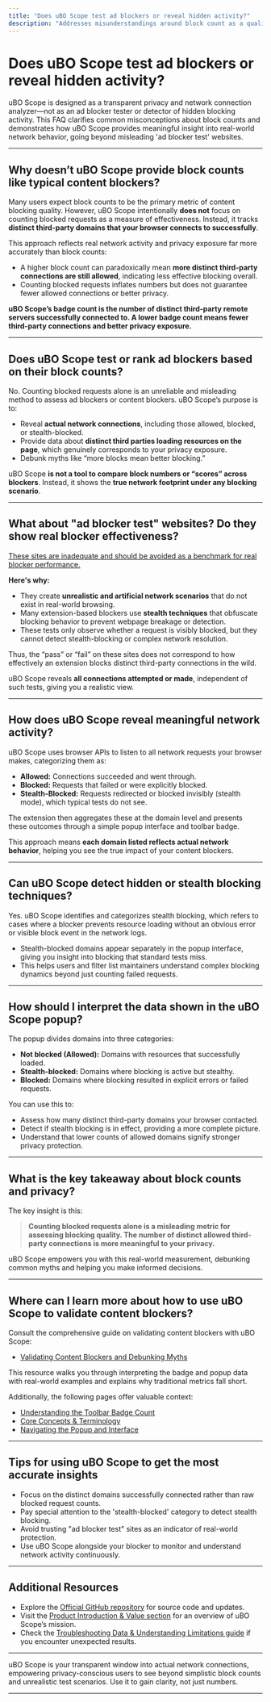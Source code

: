 ```yaml
---
title: "Does uBO Scope test ad blockers or reveal hidden activity?"
description: "Addresses misunderstandings around block count as a quality metric for ad blockers and clarifies how uBO Scope provides more meaningful insight into real network activity, especially compared to 'ad blocker test' sites."
---
```


# Does uBO Scope test ad blockers or reveal hidden activity?

uBO Scope is designed as a transparent privacy and network connection analyzer—not as an ad blocker tester or detector of hidden blocking activity. This FAQ clarifies common misconceptions about block counts and demonstrates how uBO Scope provides meaningful insight into real-world network behavior, going beyond misleading 'ad blocker test' websites.

---

## Why doesn’t uBO Scope provide block counts like typical content blockers?

Many users expect block counts to be the primary metric of content blocking quality. However, uBO Scope intentionally **does not** focus on counting blocked requests as a measure of effectiveness. Instead, it tracks **distinct third-party domains that your browser connects to successfully**.

This approach reflects real network activity and privacy exposure far more accurately than block counts:

- A higher block count can paradoxically mean **more distinct third-party connections are still allowed**, indicating less effective blocking overall.
- Counting blocked requests inflates numbers but does not guarantee fewer allowed connections or better privacy.

**uBO Scope’s badge count is the number of distinct third-party remote servers successfully connected to. A lower badge count means fewer third-party connections and better privacy exposure.**

---

## Does uBO Scope test or rank ad blockers based on their block counts?

No. Counting blocked requests alone is an unreliable and misleading method to assess ad blockers or content blockers. uBO Scope’s purpose is to:

- Reveal **actual network connections**, including those allowed, blocked, or stealth-blocked.
- Provide data about **distinct third parties loading resources on the page**, which genuinely corresponds to your privacy exposure.
- Debunk myths like “more blocks mean better blocking.”

uBO Scope **is not a tool to compare block numbers or “scores” across blockers**. Instead, it shows the **true network footprint under any blocking scenario**.

---

## What about "ad blocker test" websites? Do they show real blocker effectiveness?

<u>These sites are inadequate and should be avoided as a benchmark for real blocker performance.</u>

**Here's why:**

- They create **unrealistic and artificial network scenarios** that do not exist in real-world browsing.
- Many extension-based blockers use **stealth techniques** that obfuscate blocking behavior to prevent webpage breakage or detection.
- These tests only observe whether a request is visibly blocked, but they cannot detect stealth-blocking or complex network resolution.

Thus, the “pass” or “fail” on these sites does not correspond to how effectively an extension blocks distinct third-party connections in the wild.

uBO Scope reveals **all connections attempted or made**, independent of such tests, giving you a realistic view.

---

## How does uBO Scope reveal meaningful network activity?

uBO Scope uses browser APIs to listen to all network requests your browser makes, categorizing them as:

- **Allowed:** Connections succeeded and went through.
- **Blocked:** Requests that failed or were explicitly blocked.
- **Stealth-Blocked:** Requests redirected or blocked invisibly (stealth mode), which typical tests do not see.

The extension then aggregates these at the domain level and presents these outcomes through a simple popup interface and toolbar badge.

This approach means **each domain listed reflects actual network behavior**, helping you see the true impact of your content blockers.

---

## Can uBO Scope detect hidden or stealth blocking techniques?

Yes. uBO Scope identifies and categorizes stealth blocking, which refers to cases where a blocker prevents resource loading without an obvious error or visible block event in the network logs.

- Stealth-blocked domains appear separately in the popup interface, giving you insight into blocking that standard tests miss.
- This helps users and filter list maintainers understand complex blocking dynamics beyond just counting failed requests.

---

## How should I interpret the data shown in the uBO Scope popup?

The popup divides domains into three categories:

- **Not blocked (Allowed):** Domains with resources that successfully loaded.
- **Stealth-blocked:** Domains where blocking is active but stealthy.
- **Blocked:** Domains where blocking resulted in explicit errors or failed requests.

You can use this to:

- Assess how many distinct third-party domains your browser contacted.
- Detect if stealth blocking is in effect, providing a more complete picture.
- Understand that lower counts of allowed domains signify stronger privacy protection.

---

## What is the key takeaway about block counts and privacy?

The key insight is this:

> **Counting blocked requests alone is a misleading metric for assessing blocking quality. The number of distinct allowed third-party connections is more meaningful to your privacy.**

uBO Scope empowers you with this real-world measurement, debunking common myths and helping you make informed decisions.

---

## Where can I learn more about how to use uBO Scope to validate content blockers?

Consult the comprehensive guide on validating content blockers with uBO Scope:

- [Validating Content Blockers and Debunking Myths](/guides/main-workflows/validate-blocking)

This resource walks you through interpreting the badge and popup data with real-world examples and explains why traditional metrics fall short.

Additionally, the following pages offer valuable context:

- [Understanding the Toolbar Badge Count](/faq/getting-started-questions/badge-count-explanation)
- [Core Concepts & Terminology](/overview/how-it-works-architecture/core-concepts-and-terminology)
- [Navigating the Popup and Interface](/guides/getting-started/explore-popup)

---

## Tips for using uBO Scope to get the most accurate insights

- Focus on the distinct domains successfully connected rather than raw blocked request counts.
- Pay special attention to the 'stealth-blocked' category to detect stealth blocking.
- Avoid trusting "ad blocker test" sites as an indicator of real-world protection.
- Use uBO Scope alongside your blocker to monitor and understand network activity continuously.

---

## Additional Resources

- Explore the [Official GitHub repository](https://github.com/gorhill/uBO-Scope) for source code and updates.
- Visit the [Product Introduction & Value section](/overview/product-introduction-and-value/what-is-ubo-scope) for an overview of uBO Scope’s mission.
- Check the [Troubleshooting Data & Understanding Limitations guide](/guides/advanced-tips/troubleshooting) if you encounter unexpected results.

---

uBO Scope is your transparent window into actual network connections, empowering privacy-conscious users to see beyond simplistic block counts and unrealistic test scenarios. Use it to gain clarity, not just numbers.

---